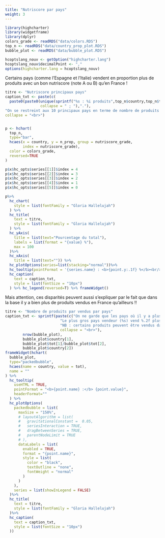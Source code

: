 ```yaml
---
title: "Nutriscore par pays"
weight: 3
---
```



```r
library(highcharter)
library(widgetframe)
library(dplyr)
colors_grade <- readRDS("data/colors.RDS")
top_n <- readRDS("data/country_prop_plot.RDS")
bubble_plot <- readRDS("data/bubble_plot.RDS")

hcoptslang_nouv <- getOption("highcharter.lang")
hcoptslang_nouv$decimalPoint <- ","
options(highcharter.lang = hcoptslang_nouv)
```


Certains pays (comme l'Espagne et l'Italie) vendent en proportion plus de produits avec un bon nutriscore (note A ou B) qu'en France ! 

```r
titre <- "Nutriscore principaux pays"
caption_txt <- paste(c(
  paste0(paste0(unique(sprintf("%s : %i produits",top_n$country,top_n$tot)),
                collapse = " ; "),"."),
"On se restreint aux 10 principaux pays en terme de nombre de produits recensés dans la base d'OpenFoodFacts."),
collapse = "<br>")


p <- hchart(
  top_n, 
  type="bar",
  hcaes(x = country, y = n_prop, group = nutriscore_grade,
        index = nutriscore_grade),
  color = colors_grade,
  reversed=TRUE
)

p$x$hc_opts$series[[1]]$index = 4
p$x$hc_opts$series[[2]]$index = 3
p$x$hc_opts$series[[3]]$index = 2
p$x$hc_opts$series[[4]]$index = 1
p$x$hc_opts$series[[5]]$index = 0

p%>%
  hc_chart(
    style = list(fontFamily = "Gloria Hallelujah")
  ) %>%
  hc_title(
    text = titre,
    style = list(fontFamily = "Gloria Hallelujah")
  ) %>%
  hc_yAxis(
    title = list(text="Pourcentage du total"),
    labels = list(format = "{value} %"),
    max = 100
  )%>%
  hc_xAxis(
    title = list(text="")) %>%
  hc_plotOptions(series=list(stacking="normal"))%>%
  hc_tooltip(pointFormat = '{series.name} : <b>{point.y:.1f} %</b><br/>')  %>%
  hc_caption(
    text = caption_txt,
    style = list(fontSize = "10px")
  ) %>% hc_legend(reversed=T) %>% frameWidget()
```


Mais attention, ces disparités peuvent aussi s'expliquer par le fait que dans la base il y a bien plus de produits vendus en France qu'ailleurs !!

```r
titre <- "Nombre de produits par vendus par pays"
caption_txt <- sprintf(paste(c("On ne garde que les pays où il y a plus de 100 produits vendus (%i pays).",
                         "Le plus gros pays vendeur (%s) vend %.2f plus de produits que le second plus gros pays (%s).",
                         "NB : certains produits peuvent être vendus dans plusieurs pays"),
                         collapse = "<br>"),
        nrow(bubble_plot),
        bubble_plot$country[1],
        bubble_plot$tot[1]/bubble_plot$tot[2],
        bubble_plot$country[2])
frameWidget(hchart(
  bubble_plot,
  type="packedbubble",
  hcaes(name = country, value = tot),
  name = ""
) %>% 
  hc_tooltip(
    useHTML = TRUE,
    pointFormat = "<b>{point.name} :</b> {point.value}",
    headerFormat=""
  ) %>% 
  hc_plotOptions(
    packedbubble = list(
      maxSize = "150%",
      # layoutAlgorithm = list(
      #   gravitationalConstant =  0.05,
      #   seriesInteraction = TRUE,
      #   dragBetweenSeries = TRUE,
      #   parentNodeLimit = TRUE
      # ),
      dataLabels = list(
        enabled = TRUE,
        format = "{point.name}",
        style = list(
          color = "black",
          textOutline = "none",
          fontWeight = "normal"
        )
      )
    ),
    series = list(showInLegend = FALSE)
  )%>% 
  hc_title(
    text = titre,
    style = list(fontFamily = "Gloria Hallelujah")
  )%>%
  hc_caption(
    text = caption_txt,
    style = list(fontSize = "10px")
  ))
```